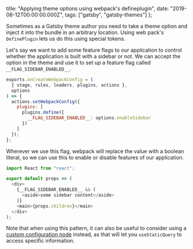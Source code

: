   title:
    "Applying theme options using webpack's defineplugin",
  date: "2019-08-12T00:00:00.000Z",
  tags: ["gatsby", "gatsby-themes"]
};

Sometimes as a Gatsby theme author you need to take a theme
option and inject it into the bundle in an arbitrary
location. Using web pack's `DefinePlugin` lets us do this
using special tokens.

Let's say we want to add some feature flags to our
application to control whether the application is built with
a sidebar or not. We can accept the option in the theme and
use it to set up a feature flag called
`__FLAG_SIDEBAR_ENABLED__`.

```js title=gatsby-node.js
exports.onCreateWebpackConfig = (
  { stage, rules, loaders, plugins, actions },
  options
) => {
  actions.setWebpackConfig({
    plugins: [
      plugins.define({
        __FLAG_SIDEBAR_ENABLED__: options.enableSidebar
      })
    ]
  });
};
```

Wherever we use this flag, webpack will replace the value
with a boolean literal, so we can use this to enable or
disable features of our application.

```js title=src/components/layout.js
import React from "react";

export default props => (
  <div>
    {__FLAG_SIDEBAR_ENABLED__ && (
      <aside>some sidebar content</aside>
    )}
    <main>{props.children}</main>
  </div>
);
```

Note that when using this pattern, it can also be useful to
consider using a
[custom configuration node](/post/applying-theme-options-using-custom-configuration-nodes/)
instead, as that will let you `useStaticQuery` to access
specific information.
